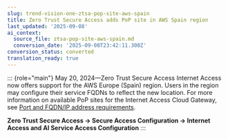 ```yaml
---
slug: trend-vision-one-ztsa-pop-site-aws-spain
title: Zero Trust Secure Access adds PoP site in AWS Spain region
last_updated: '2025-09-08'
ai_context:
  source_file: ztsa-pop-site-aws-spain.md
  conversion_date: '2025-09-08T23:42:11.300Z'
conversion_status: converted
translation_ready: true
---
```


::: {role="main"}
May 20, 2024—Zero Trust Secure Access Internet Access now offers support for the AWS Europe (Spain) region. Users in the region may configure their service FQDNs to reflect the new location. For more information on available PoP sites for the Internet Access Cloud Gateway, see [Port and FQDN/IP address requirements](port-fqdn-ip-address-requirements.mdx).

**Zero Trust Secure Access → Secure Access Configuration → Internet Access and AI Service Access Configuration**
:::
